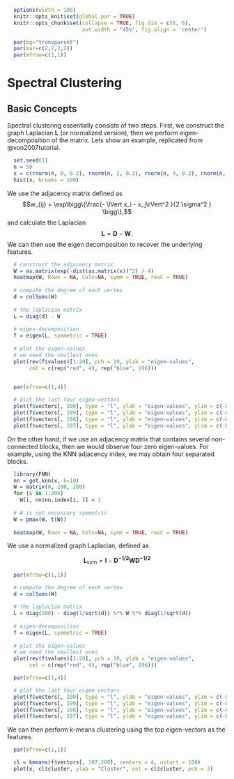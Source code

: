 \def\cD{{\cal D}}
\def\cL{{\cal L}}
\def\cX{{\cal X}}
\def\cF{{\cal F}}
\def\cH{{\cal H}}
\def\bA{\mathbf{A}}
\def\bB{\mathbf{B}}
\def\bX{\mathbf{X}}
\def\bH{\mathbf{H}}
\def\bI{\mathbf{I}}
\def\bU{\mathbf{U}}
\def\bD{\mathbf{D}}
\def\bV{\mathbf{V}}
\def\bS{\mathbf{S}}
\def\bW{\mathbf{W}}
\def\bK{\mathbf{K}}
\def\bx{\mathbf{x}}
\def\by{\mathbf{y}}
\def\bs{\mathbf{s}}
\def\br{\mathbf{r}}
\def\bu{\mathbf{u}}
\def\be{\mathbf{e}}
\def\bv{\mathbf{v}}
\def\bp{\mathbf{p}}
\def\bw{\mathbf{w}}
\def\bz{\mathbf{z}}
\def\bzero{\mathbf{0}}
\def\balpha{\boldsymbol \alpha}
\def\bbeta{\boldsymbol \beta}
\def\btheta{\boldsymbol \theta}
\def\bxi{\boldsymbol \xi}
\def\bmu{\boldsymbol \mu}
\def\bepsilon{\boldsymbol \epsilon}
\def\T{\text{T}}
\def\Trace{\text{Trace}}
\def\Cov{\text{Cov}}
\def\Var{\text{Var}}
\def\E{\text{E}}
\def\pr{\text{pr}}
\def\Prob{\text{P}}
\DeclareMathOperator*{\argmin}{arg\,min}
\DeclareMathOperator*{\argmax}{arg\,max}

```r
  options(width = 100)
  knitr::opts_knit$set(global.par = TRUE)
  knitr::opts_chunk$set(collapse = TRUE, fig.dim = c(6, 6),
                        out.width = "45%", fig.align = 'center')
```
```r
  par(bg="transparent")
  par(mar=c(2,2,2,2))
  par(mfrow=c(1,1))
```

# Spectral Clustering

## Basic Concepts 

Spectral clustering essentially consists of two steps. First, we construct the graph Laplacian $\mathbf{L}$ (or normalized version), then we perform eigen-decomposition of the matrix. Lets show an example, replicated from @von2007tutorial.

```r
  set.seed(1)
  n = 50
  x = c(rnorm(n, 0, 0.2), rnorm(n, 2, 0.2), rnorm(n, 4, 0.2), rnorm(n, 6, 0.2))
  hist(x, breaks = 100)
```

We use the adjacency matrix defined as $$w_{ij} = \exp\bigg\{\frac{- \lVert x_i - x_j\rVert^2 }{2 \sigma^2 } \bigg\},$$ and calculate the Laplacian $$\mathbf{L} = \mathbf{D} - \mathbf{W}.$$ We can then use the eigen decomposition to recover the underlying features. 

```r
  # construct the adjacency matrix
  W = as.matrix(exp(-dist(as.matrix(x))^2) / 4)
  heatmap(W, Rowv = NA, Colv=NA, symm = TRUE, revC = TRUE)
  
  # compute the degree of each vertex
  d = colSums(W)
  
  # the laplacian matrix
  L = diag(d) - W
  
  # eigen-decomposition
  f = eigen(L, symmetric = TRUE)
  
  # plot the eigen-values 
  # we need the smallest ones
  plot(rev(f$values)[1:20], pch = 19, ylab = "eigen-values", 
       col = c(rep("red", 4), rep("blue", 196)))
  
```
  
```r
  par(mfrow=c(1,4))
```
  
```r
  # plot the last four eigen-vectors
  plot(f$vectors[, 200], type = "l", ylab = "eigen-values", ylim = c(-0.15, 0.15))
  plot(f$vectors[, 199], type = "l", ylab = "eigen-values", ylim = c(-0.15, 0.15))
  plot(f$vectors[, 198], type = "l", ylab = "eigen-values", ylim = c(-0.15, 0.15))
  plot(f$vectors[, 197], type = "l", ylab = "eigen-values", ylim = c(-0.15, 0.15))
```

On the other hand, if we use an adjacency matrix that contains several non-connected blocks, then we would observe four zero eigen-values. For example, using the KNN adjacency index, we may obtain four separated blocks. 

```r
  library(FNN)
  nn = get.knn(x, k=10)
  W = matrix(0, 200, 200)
  for (i in 1:200)
    W[i, nn$nn.index[i, ]] = 1
  
  # W is not necessary symmetric
  W = pmax(W, t(W))
  
  heatmap(W, Rowv = NA, Colv=NA, symm = TRUE, revC = TRUE)
```

We use a normalized graph Laplacian, defined as 

$$\mathbf{L}_\text{sym} = \mathbf{I} - \mathbf{D^{-1/2} \mathbf{W} D^{-1/2}}$$
```r
  par(mfrow=c(1,1))
```

```r
  # compute the degree of each vertex
  d = colSums(W)
  
  # the laplacian matrix
  L = diag(200) - diag(1/sqrt(d)) %*% W %*% diag(1/sqrt(d))
  
  # eigen-decomposition
  f = eigen(L, symmetric = TRUE)
  
  # plot the eigen-values 
  # we need the smallest ones
  plot(rev(f$values)[1:20], pch = 19, ylab = "eigen-values", 
       col = c(rep("red", 4), rep("blue", 196)))
```

```r
  par(mfrow=c(1,4))
```

```r
  # plot the last four eigen-vectors
  plot(f$vectors[, 200], type = "l", ylab = "eigen-values", ylim = c(-0.15, 0.15))
  plot(f$vectors[, 199], type = "l", ylab = "eigen-values", ylim = c(-0.15, 0.15))
  plot(f$vectors[, 198], type = "l", ylab = "eigen-values", ylim = c(-0.15, 0.15))
  plot(f$vectors[, 197], type = "l", ylab = "eigen-values", ylim = c(-0.15, 0.15))
```

We can then perform k-means clustering using the top eigen-vectors as the features.

```r
  par(mfrow=c(1,1))
```

```r
  cl = kmeans(f$vectors[, 197:200], centers = 4, nstart = 100)
  plot(x, cl$cluster, ylab = "Cluster", col = cl$cluster, pch = 3)
```




